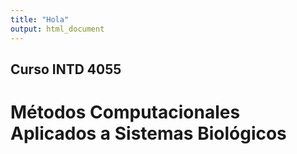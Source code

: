 ```yaml
---
title: "Hola"
output: html_document
---
```


## Curso INTD 4055
# Métodos Computacionales Aplicados a Sistemas Biológicos